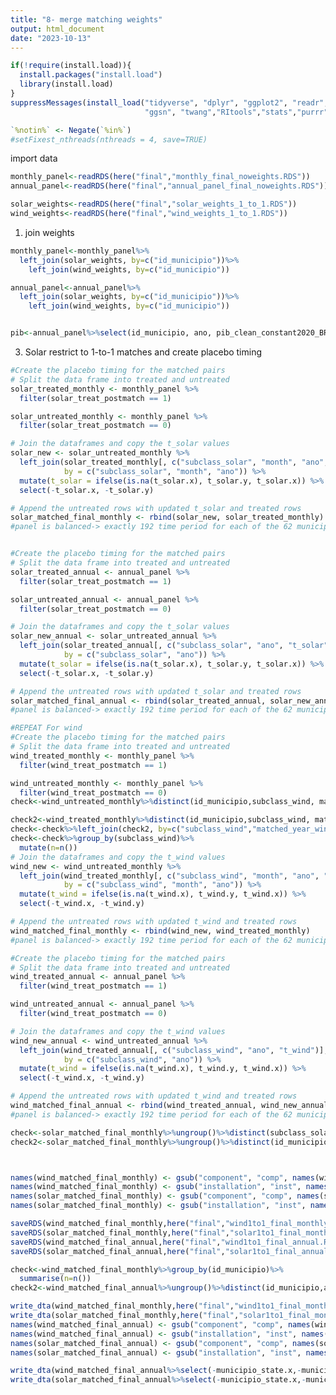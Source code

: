 ```yaml
---
title: "8- merge matching weights"
output: html_document
date: "2023-10-13"
---
```


```r
if(!require(install.load)){
  install.packages("install.load")
  library(install.load)
}
suppressMessages(install_load("tidyverse", "dplyr", "ggplot2", "readr", "readxl","here", "data.table","janitor","zoo","ggrepel","lubridate","MatchIt","table1","t1flex","t1kable","xtable","kableExtra", "geobr","cobalt", 
                              "ggsn", "twang","RItools","stats","purrr","rlang","fixest","car","haven"))

`%notin%` <- Negate(`%in%`)
#setFixest_nthreads(nthreads = 4, save=TRUE)

```

import data
```r
monthly_panel<-readRDS(here("final","monthly_final_noweights.RDS"))
annual_panel<-readRDS(here("final","annual_panel_final_noweights.RDS"))

solar_weights<-readRDS(here("final","solar_weights_1_to_1.RDS"))
wind_weights<-readRDS(here("final","wind_weights_1_to_1.RDS"))
```

1. join weights
```r
monthly_panel<-monthly_panel%>%
  left_join(solar_weights, by=c("id_municipio"))%>%
    left_join(wind_weights, by=c("id_municipio"))

annual_panel<-annual_panel%>%
  left_join(solar_weights, by=c("id_municipio"))%>%
    left_join(wind_weights, by=c("id_municipio"))


pib<-annual_panel%>%select(id_municipio, ano, pib_clean_constant2020_BRL)
```


3. Solar restrict to 1-to-1 matches and create placebo timing
```r
#Create the placebo timing for the matched pairs
# Split the data frame into treated and untreated
solar_treated_monthly <- monthly_panel %>%
  filter(solar_treat_postmatch == 1)

solar_untreated_monthly <- monthly_panel %>%
  filter(solar_treat_postmatch == 0)

# Join the dataframes and copy the t_solar values
solar_new <- solar_untreated_monthly %>%
  left_join(solar_treated_monthly[, c("subclass_solar", "month", "ano", "t_solar")], 
            by = c("subclass_solar", "month", "ano")) %>%
  mutate(t_solar = ifelse(is.na(t_solar.x), t_solar.y, t_solar.x)) %>%
  select(-t_solar.x, -t_solar.y)

# Append the untreated rows with updated t_solar and treated rows
solar_matched_final_monthly <- rbind(solar_new, solar_treated_monthly)
#panel is balanced-> exactly 192 time period for each of the 62 municipalities


#Create the placebo timing for the matched pairs
# Split the data frame into treated and untreated
solar_treated_annual <- annual_panel %>%
  filter(solar_treat_postmatch == 1)

solar_untreated_annual <- annual_panel %>%
  filter(solar_treat_postmatch == 0)

# Join the dataframes and copy the t_solar values
solar_new_annual <- solar_untreated_annual %>%
  left_join(solar_treated_annual[, c("subclass_solar", "ano", "t_solar")], 
            by = c("subclass_solar", "ano")) %>%
  mutate(t_solar = ifelse(is.na(t_solar.x), t_solar.y, t_solar.x)) %>%
  select(-t_solar.x, -t_solar.y)

# Append the untreated rows with updated t_solar and treated rows
solar_matched_final_annual <- rbind(solar_treated_annual, solar_new_annual)
#panel is balanced-> exactly 192 time period for each of the 62 municipalities

#REPEAT For wind
#Create the placebo timing for the matched pairs
# Split the data frame into treated and untreated
wind_treated_monthly <- monthly_panel %>%
  filter(wind_treat_postmatch == 1)

wind_untreated_monthly <- monthly_panel %>%
  filter(wind_treat_postmatch == 0)
check<-wind_untreated_monthly%>%distinct(id_municipio,subclass_wind, matched_year_wind)

check2<-wind_treated_monthly%>%distinct(id_municipio,subclass_wind, matched_year_wind)
check<-check%>%left_join(check2, by=c("subclass_wind","matched_year_wind"))
check<-check%>%group_by(subclass_wind)%>%
  mutate(n=n())
# Join the dataframes and copy the t_wind values
wind_new <- wind_untreated_monthly %>%
  left_join(wind_treated_monthly[, c("subclass_wind", "month", "ano", "t_wind")], 
            by = c("subclass_wind", "month", "ano")) %>%
  mutate(t_wind = ifelse(is.na(t_wind.x), t_wind.y, t_wind.x)) %>%
  select(-t_wind.x, -t_wind.y)

# Append the untreated rows with updated t_wind and treated rows
wind_matched_final_monthly <- rbind(wind_new, wind_treated_monthly)
#panel is balanced-> exactly 192 time period for each of the 62 municipalities

#Create the placebo timing for the matched pairs
# Split the data frame into treated and untreated
wind_treated_annual <- annual_panel %>%
  filter(wind_treat_postmatch == 1)

wind_untreated_annual <- annual_panel %>%
  filter(wind_treat_postmatch == 0)

# Join the dataframes and copy the t_wind values
wind_new_annual <- wind_untreated_annual %>%
  left_join(wind_treated_annual[, c("subclass_wind", "ano", "t_wind")], 
            by = c("subclass_wind", "ano")) %>%
  mutate(t_wind = ifelse(is.na(t_wind.x), t_wind.y, t_wind.x)) %>%
  select(-t_wind.x, -t_wind.y)

# Append the untreated rows with updated t_wind and treated rows
wind_matched_final_annual <- rbind(wind_treated_annual, wind_new_annual)
#panel is balanced-> exactly 192 time period for each of the 62 municipalities

check<-solar_matched_final_monthly%>%ungroup()%>%distinct(subclass_solar, t_solar)
check2<-solar_matched_final_monthly%>%ungroup()%>%distinct(id_municipio, t_solar)



names(wind_matched_final_monthly) <- gsub("component", "comp", names(wind_matched_final_monthly))
names(wind_matched_final_monthly) <- gsub("installation", "inst", names(wind_matched_final_monthly))
names(solar_matched_final_monthly) <- gsub("component", "comp", names(solar_matched_final_monthly))
names(solar_matched_final_monthly) <- gsub("installation", "inst", names(solar_matched_final_monthly))

saveRDS(wind_matched_final_monthly,here("final","wind1to1_final_monthly.RDS"))
saveRDS(solar_matched_final_monthly,here("final","solar1to1_final_monthly.RDS"))
saveRDS(wind_matched_final_annual,here("final","wind1to1_final_annual.RDS"))
saveRDS(solar_matched_final_annual,here("final","solar1to1_final_annual.RDS"))

check<-wind_matched_final_monthly%>%group_by(id_municipio)%>%
  summarise(n=n())
check2<-wind_matched_final_annual%>%ungroup()%>%distinct(id_municipio,ano)

write_dta(wind_matched_final_monthly,here("final","wind1to1_final_monthly.dta"))
write_dta(solar_matched_final_monthly,here("final","solar1to1_final_monthly.dta"))
names(wind_matched_final_annual) <- gsub("component", "comp", names(wind_matched_final_annual))
names(wind_matched_final_annual) <- gsub("installation", "inst", names(wind_matched_final_annual))
names(solar_matched_final_annual) <- gsub("component", "comp", names(solar_matched_final_annual))
names(solar_matched_final_annual) <- gsub("installation", "inst", names(solar_matched_final_annual))

write_dta(wind_matched_final_annual%>%select(-municipio_state.x,-municipio_state.y),here("final","wind1to1_final_annual.dta"))
write_dta(solar_matched_final_annual%>%select(-municipio_state.x,-municipio_state.y),here("final","solar1to1_final_annual.dta"))
```
